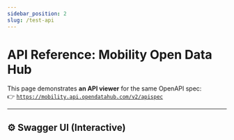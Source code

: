 ```yaml
---
sidebar_position: 2
slug: /test-api
---
```



# API Reference: Mobility Open Data Hub

This page demonstrates **an API viewer** for the same OpenAPI spec:  
👉 [`https://mobility.api.opendatahub.com/v2/apispec`](https://mobility.api.opendatahub.com/v2/apispec)

---

## ⚙️ Swagger UI (Interactive)

<SwaggerUIWrapper
  url="https://mobility.api.opendatahub.com/v2/apispec"
  docExpansion="none"
  tryItOutEnabled={true}
/>
